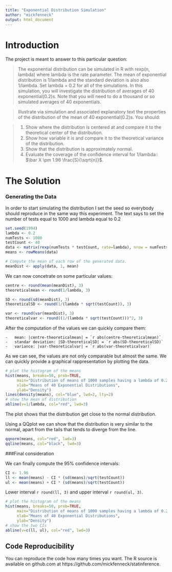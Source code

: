 ```yaml
---
title: "Exponential Distribution Simulation"
author: "mickfenneck"
output: html_document
---
```




Introduction
========

The project is meant to answer to this particular question:

> The exponential distribution can be simulated in R with rexp(n, lambda) where lambda is the rate parameter. The mean of exponential distribution is 1/lambda and the standard deviation is also also 1/lambda. Set lambda = 0.2 for all of the simulations. In this simulation, you will investigate the distribution of averages of 40 exponential(0.2)s. Note that you will need to do a thousand or so simulated averages of 40 exponentials.

> Illustrate via simulation and associated explanatory text the properties of the distribution of the mean of 40 exponential(0.2)s.
You should:

> 1. Show where the distribution is centered at and compare it to the theoretical center of the distribution.
> 2. Show how variable it is and compare it to the theoretical variance of the distribution.
> 3. Show that the distribution is approximately normal.
> 4. Evaluate the coverage of the confidence interval for 1/lambda:: $\bar X \pm 1.96 \frac{S}{\sqrt{n}}$.

The Solution
========
### Generating the Data

In order to start simulating the distribution I set the seed so everybody should reproduce in the same way this experiment.
The text says to set the number of tests equal to 1000 and lambda equal to 0.2

```r
set.seed(1994)
lambda <- 0.2
numTests <- 1000
testCount <- 40
data <- matrix(rexp(numTests * testCount, rate=lambda), nrow = numTests)
means <- rowMeans(data)

# Compute the mean of each row of the generated data.
meanDist <- apply(data, 1, mean)
```

We can now concetrate on some particular values:


```r
centre <- round(mean(meanDist), 3)
theoreticalmean <- round(1/lambda, 3)

SD <- round(sd(meanDist), 3)
theoreticalSD <- round(1/(lambda * sqrt(testCount)), 3)

var <- round(var(meanDist), 3)
theoreticalvar <- round((1/(lambda * sqrt(testCount)))^2, 3)
```
After the computation of the values we can quickly compare them:

    -   mean: |centre-theoreticalmean| = `r abs(centre-theoreticalmean)`
    -   standar deviation: |SD-theoreticalSD| = `r abs(SD-theoreticalSD)`
    -   variance: |var-theoreticalvar| = `r abs(var-theoreticalvar)`


As we can see, the values are not only comparable but almost the same.
We can quickly provide a graphical rappresentation by plotting the data.

```r
# plot the histogram of the means
hist(means, breaks=50, prob=TRUE,
     main="Distribution of means of 1000 samples having a lambda of 0.2",
     xlab="Means of 40 Exponential Distributions",
     ylab="Density")
lines(density(means), col="blue", lwd=2, lty=2)
# show the mean of distribution
abline(v=1/lambda, col="red", lwd=3)
```

The plot shows that the distribution get close to the normal distribution. 

Using a QQplot we can show that the distribution is very similar to the normal, apart from the tails that tends to diverge from the line.

```r
qqnorm(means, col="red", lwd=3)
qqline(means, col="black", lwd=3)
```

###Final consideration

We can finally compute the 95% confidence intervals:

```r
CI <- 1.96
ll <- mean(means) - CI * (sd(means)/sqrt(testCount))
ul <- mean(means) + CI * (sd(means)/sqrt(testCount))
```

Lower interval ```r round(ll, 3)``` and upper interval  ```r round(ul, 3)```. 

```r
# plot the histogram of the means
hist(means, breaks=50, prob=TRUE,
     main="Distribution of means of 1000 samples having a lambda of 0.2",
     xlab="Means of 40 Exponential Distributions",
     ylab="Density")
# show the two CIs
abline(v=c(ll, ul), col="red", lwd=3)
```

## Code Reproducibility

You can reproduce the code how many times you want. The R source is available on github.com at https://github.com/mickfenneck/statinference.
